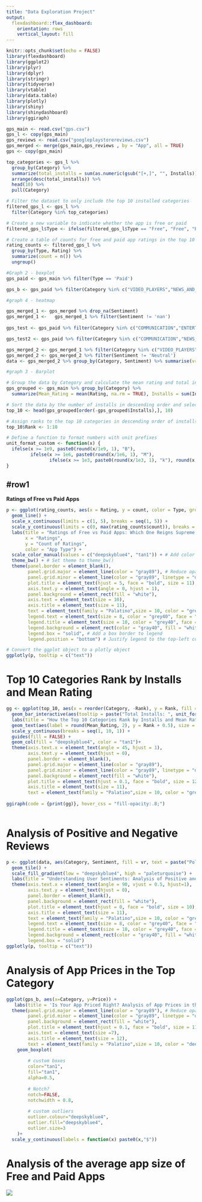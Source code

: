 ```yaml
---
title: "Data Exploration Project"
output: 
  flexdashboard::flex_dashboard:
    orientation: rows
    vertical_layout: fill
---
```


```r
knitr::opts_chunk$set(echo = FALSE)
library(flexdashboard)
library(ggplot2)
library(plyr)
library(dplyr)
library(stringr)
library(tidyverse) 
library(vtable)
library(data.table)
library(plotly)
library(shiny)
library(shinydashboard)
library(ggiraph)

gps_main <- read.csv("gps.csv")
gps_l <- copy(gps_main)
gps_reviews <- read.csv("googleplaystorereviews.csv")
gps_merged <- merge(gps_main,gps_reviews , by = "App", all = TRUE)
gps <- copy(gps_main)

top_categories <- gps_l %>% 
  group_by(Category) %>% 
  summarize(total_installs = sum(as.numeric(gsub("[+,]", "", Installs)))) %>% 
  arrange(desc(total_installs)) %>% 
  head(10) %>% 
  pull(Category)

# Filter the dataset to only include the top 10 installed categories
filtered_gps_l <- gps_l %>% 
  filter(Category %in% top_categories)

# Create a new variable to indicate whether the app is free or paid
filtered_gps_l$Type <- ifelse(filtered_gps_l$Type == "Free", "Free", "Paid")

# Create a table of counts for free and paid app ratings in the top 10 categories
rating_counts <- filtered_gps_l %>% 
  group_by(Type, Rating) %>% 
  summarize(count = n()) %>% 
  ungroup()

#Graph 2 - boxplot
gps_paid <- gps_main %>% filter(Type == 'Paid')

gps_b <- gps_paid %>% filter(Category %in% c("VIDEO_PLAYERS","NEWS_AND_MAGAZINES","HEALTH_AND_FITNESS","PHOTOGRAPHY","GAME"))

#graph 4 - heatmap

gps_merged_1 <- gps_merged %>% drop_na(Sentiment)
gps_merged_1 <-   gps_merged_1 %>% filter(Sentiment != 'nan')
  
gps_test <- gps_paid %>% filter(Category %in% c("COMMUNICATION","ENTERTAINMENT","DATING","EDUCATION","BUSINESS"))

gps_test2 <- gps_paid %>% filter(Category %in% c("COMMUNICATION","NEWS_AND_MAGAZINES","SOCIAL","PHOTOGRAPHY","GAME"))

gps_merged_2 <- gps_merged_1 %>% filter(Category %in% c("VIDEO_PLAYERS","NEWS_AND_MAGAZINES","HEALTH","PHOTOGRAPHY","GAME","HEALTH_AND_FITNESS"))
gps_merged_2 <- gps_merged_2 %>% filter(Sentiment != 'Neutral')
data <- gps_merged_2 %>% group_by(Category, Sentiment) %>% summarise(vr=mean(Sentiment_Polarity))

#graph 3 - Barplot

# Group the data by Category and calculate the mean rating and total installs
gps_grouped <- gps_main %>% group_by(Category) %>%
  summarize(Mean_Rating = mean(Rating, na.rm = TRUE), Installs = sum(Installs))

# Sort the data by the number of installs in descending order and select the top 10 categories
top_10 <- head(gps_grouped[order(-gps_grouped$Installs),], 10)

# Assign ranks to the top 10 categories in descending order of installs
top_10$Rank <- 1:10

# Define a function to format numbers with unit prefixes
unit_format_custom <- function(x) {
  ifelse(x >= 1e9, paste0(round(x/1e9, 1), "B"),
         ifelse(x >= 1e6, paste0(round(x/1e6, 1), "M"),
                ifelse(x >= 1e3, paste0(round(x/1e3, 1), "k"), round(x, 1))))
}
```

## #row1

**Ratings of Free vs Paid Apps**

```r
p <- ggplot(rating_counts, aes(x = Rating, y = count, color = Type, group = Type, text = paste("Rating: ", Rating, "<br>Count: ", count))) +
  geom_line() +
  scale_x_continuous(limits = c(1, 5), breaks = seq(1, 5)) +
  scale_y_continuous(limits = c(0, max(rating_counts$count)), breaks = seq(0, 600, 100)) +
  labs(title = "Ratings of Free vs Paid Apps: Which One Reigns Supreme on Google Play Store?",
       x = "Ratings",
       y = "Count of Ratings",
       color = "App Type") +
  scale_color_manual(values = c("deepskyblue4", "tan1")) + # Add color scale
  theme_bw() + # Set theme to theme_bw()
  theme(panel.border = element_blank(),
        panel.grid.major = element_line(color = "gray89"), # Reduce opacity of major grid lines
        panel.grid.minor = element_line(color = "gray89", linetype = "dashed"), # Reduce opacity of minor grid lines
        plot.title = element_text(hjust = 5, face = "bold", size = 11),
        axis.text.y = element_text(angle = 0, hjust = 1),
        panel.background = element_rect(fill = "white"),
        axis.text = element_text(size = 10),
        axis.title = element_text(size = 11),
        text = element_text(family = "Palatino",size = 10, color = "grey40"),
        legend.text = element_text(size = 8, color = "grey40", face = "bold"), 
        legend.title = element_text(size = 10, color = "grey40", face = "bold"),
        legend.background = element_rect(color = "gray40", fill = "white"), # Add gray box to legend
        legend.box = "solid", # Add a box border to legend
        legend.position = "bottom") # Justify legend to the top-left corner

# Convert the ggplot object to a plotly object
ggplotly(p, tooltip = c("text")) 

```

# **Top 10 Categories Rank by Installs and Mean Rating**

```r

gg <- ggplot(top_10, aes(x = reorder(Category, -Rank), y = Rank, fill = Category)) +
  geom_bar_interactive(aes(tooltip = paste("Total Installs: ", unit_format_custom(Installs)),hover_fill = "tan1"), stat = "identity") +
  labs(title = "How the Top 10 Categories Rank by Installs and Mean Rating", x = "Category", y = "Rank") +
  geom_text(aes(label = round(Mean_Rating, 2), y = Rank + 0.5), size = 3) +
  scale_y_continuous(breaks = seq(1, 10, 1)) +
  guides(fill = FALSE) +
  geom_col(fill = "deepskyblue4", color = "tan1")+
  theme(axis.text.x = element_text(angle = 45, hjust = 1),
        axis.text.y = element_text(hjust = 0),
        panel.border = element_blank(),
        panel.grid.major = element_line(color = "gray89"), 
        panel.grid.minor = element_line(color = "gray89", linetype = "dashed"),
        panel.background = element_rect(fill = "white"),
        plot.title = element_text(hjust = 0.1, face = "bold", size = 12),
        axis.title = element_text(size = 11),
        text = element_text(family = "Palatino",size = 10, color = "grey40", face = "bold"))
        
ggiraph(code = {print(gg)}, hover_css = "fill-opacity:.8;")



```

# Analysis of Positive and Negative Reviews

```r

p <- ggplot(data, aes(Category, Sentiment, fill = vr, text = paste("Polarity Score: ", round(vr, 2)))) +
  geom_tile() +
  scale_fill_gradient(low = "deepskyblue4", high = "paleturquoise") +
  labs(title = "Understanding User Sentiments: Analysis of Positive and Negative Reviews on Top Categories", x = "Category", y = "Sentiment", fill = "Polarity Score") +
  theme(axis.text.x = element_text(angle = 90, vjust = 0.5, hjust=1),
        axis.text.y = element_text(hjust = 0),
        panel.border = element_blank(),
        panel.background = element_rect(fill = "white"),
        plot.title = element_text(hjust = 0, face = "bold", size = 10),
        axis.title = element_text(size = 11),
        text = element_text(family = "Palatino",size = 10, color = "grey40", face = "bold"),
        legend.text = element_text(size = 8, color = "grey40", face = "bold"), 
        legend.title = element_text(size = 10, color = "grey40", face = "bold"),
        legend.background = element_rect(color = "gray40", fill = "white"),
        legend.box = "solid")
ggplotly(p, tooltip = c("text"))


```

# **Analysis of App Prices in the Top Category**

```r

ggplot(gps_b, aes(x=Category, y=Price)) + 
   labs(title = 'Is Your App Priced Right? Analysis of App Prices in the Top Category') + 
  theme(panel.grid.major = element_line(color = "gray89"), # Reduce opacity of major grid lines
        panel.grid.minor = element_line(color = "gray89", linetype = "dashed"), 
        panel.background = element_rect(fill = "white"),
        plot.title = element_text(hjust = 0.1, face = "bold", size = 11),
        axis.text = element_text(size =7),
        axis.title = element_text(size = 12),
        text = element_text(family = "Palatino",size = 10, color = "deepskyblue4")) +
    geom_boxplot(
        
        # custom boxes
        color="tan1",
        fill="tan1",
        alpha=0.5,
        
        # Notch?
        notch=FALSE,
        notchwidth = 0.8,
        
        # custom outliers
        outlier.colour="deepskyblue4",
        outlier.fill="deepskyblue4",
        outlier.size=3
    )+
  scale_y_continuous(labels = function(x) paste0(x,"$"))

```

# Analysis of the average app size of Free and Paid Apps

![](tree.jpeg)
